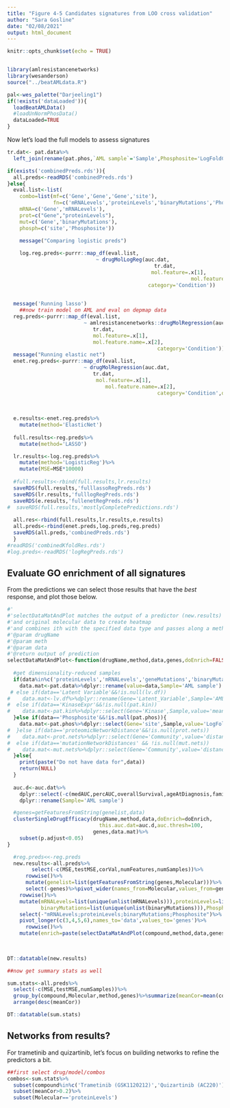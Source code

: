 ```yaml
---
title: "Figure 4-5 Candidates signatures from LOO cross validation"
author: "Sara Gosline"
date: "02/08/2021"
output: html_document
---
```


```r
knitr::opts_chunk$set(echo = TRUE)


library(amlresistancenetworks)
library(wesanderson)
source("../beatAMLdata.R")

pal<-wes_palette("Darjeeling1")
if(!exists('dataLoaded')){
  loadBeatAMLData()
  #loadUnNormPhosData()
  dataLoaded=TRUE
}


```

Now let's load the full models to assess signatures

```r

tr.dat<- pat.data%>%
  left_join(rename(pat.phos,`AML sample`='Sample',Phosphosite='LogFoldChange'))

if(exists('combinedPreds.rds')){
  all.preds<-readRDS('combinedPreds.rds')
}else{
  eval.list<-list(
    combo=list(mf=c('Gene','Gene','Gene','site'),
               fn=c('mRNALevels','proteinLevels','binaryMutations','Phosphosite')),
    mRNA=c('Gene','mRNALevels'),
    prot=c("Gene","proteinLevels"),
    mut=c('Gene','binaryMutations'),
    phosph=c('site','Phosphosite'))

    message("Comparing logistic preds")
  
    log.reg.preds<-purrr::map_df(eval.list,
                             ~ drugMolLogReg(auc.dat,
                                                tr.dat,
                                               mol.feature=.x[1],
                                                            mol.feature.name=.x[2],
                                              category='Condition'))

      
  message('Running lasso')
    ##now train model on AML and eval on depmap data
  reg.preds<-purrr::map_df(eval.list,
                         ~ amlresistancenetworks::drugMolRegression(auc.dat,
                            tr.dat,
                            mol.feature=.x[1],
                            mol.feature.name=.x[2],                                                   
                                                 category='Condition'))
  message("Running elastic net")
  enet.reg.preds<-purrr::map_df(eval.list,
                         ~ drugMolRegression(auc.dat,
                            tr.dat,
                             mol.feature=.x[1],
                                mol.feature.name=.x[2],
                                                 category='Condition',doEnet=TRUE))
  
  
  
  e.results<-enet.reg.preds%>%
    mutate(method='ElasticNet')
 
  full.results<-reg.preds%>%
    mutate(method='LASSO')

  lr.results<-log.reg.preds%>%
    mutate(method='LogisticReg')%>%
    mutate(MSE=MSE*10000)
  
  #full.results<-rbind(full.results,lr.results)
  saveRDS(full.results,'fulllassoRegPreds.rds')
  saveRDS(lr.results,'fulllogRegPreds.rds')
  saveRDS(e.results,'fullenetRegPreds.rds')
#  saveRDS(full.results,'mostlyCompletePredictions.rds')
  
  all.res<-rbind(full.results,lr.results,e.results)
  all.preds<-rbind(enet.preds,log.preds,reg.preds)
  saveRDS(all.preds,'combinedPreds.rds')
  }
#readRDS('combinedKfoldRes.rds')
#log.preds<-readRDS('logRegPreds.rds')

```

## Evaluate GO enrichment of all signatures

From the predictions we can select those results that have the _best_ response, and plot those below. 

```r


#'
#'selectDataMatAndPlot matches the output of a predictor (new.results) to the AUC data
#'and original molecular data to create heatmap
#'and combines ith with the specified data type and passes along a method to be used
#'@param drugName
#'@param meth
#'@param data
#'@return output of prediction
selectDataMatAndPlot<-function(drugName,method,data,genes,doEnrich=FALSE){
 
  #get dimensionality-reduced samples
  if(data%in%c('proteinLevels','mRNALevels','geneMutations','binaryMutations') &&!is.null(pat.data)){
    data.mat<-pat.data%>%dplyr::rename(value=data,Sample='AML sample')
 # else if(data=='Latent Variable'&&!is.null(lv.df))
#    data.mat<-lv.df%>%dplyr::rename(Gene='Latent_Variable',Sample='AML_sample',value='Loading')
#  else if(data=='KinaseExpr'&&!is.null(pat.kin))
#    data.mat<-pat.kin%>%dplyr::select(Gene='Kinase',Sample,value='meanLFC')
  }else if(data=='Phosphosite'&&!is.null(pat.phos)){
    data.mat<-pat.phos%>%dplyr::select(Gene='site',Sample,value='LogFoldChange')
#  }else if(data=='proteomicNetworkDistance'&&!is.null(prot.nets))
#    data.mat<-prot.nets%>%dplyr::select(Gene='Community',value='distance',Sample=`AML sample`)
#  else if(data=='mutationNetworkDistances' && !is.null(mut.nets))
#    data.mat<-mut.nets%>%dplyr::select(Gene='Community',value='distance',Sample=`AML sample`)
  }else{
    print(paste("Do not have data for",data))
    return(NULL)
  }
  
  auc.d<-auc.dat%>%
    dplyr::select(-c(medAUC,percAUC,overallSurvival,ageAtDiagnosis,family))%>%
    dplyr::rename(Sample='AML sample')

  #genes=getFeaturesFromString(genelist,data)
  clusterSingleDrugEfficacy(drugName,method,data,doEnrich=doEnrich,
                              this.auc.dat=auc.d,auc.thresh=100,
                            genes,data.mat)%>%
    subset(p.adjust<0.05)  
}

  #reg.preds<<-reg.preds
  new.results<-all.preds%>%
        select(-c(MSE,testMSE,corVal,numFeatures,numSamples))%>%
      rowwise()%>%
      mutate(genelist=list(getFeaturesFromString(genes,Molecular)))%>%
      select(-genes)%>%pivot_wider(names_from=Molecular,values_from=genelist)%>%
    rowwise()%>%
    mutate(mRNALevels=list(unique(unlist(mRNALevels))),proteinLevels=list(unique(unlist(proteinLevels))),
           binaryMutations=list(unique(unlist(binaryMutations))),Phosphosite=list(unique(unlist(Phosphosite))))%>%
    select(-"mRNALevels;proteinLevels;binaryMutations;Phosphosite")%>%
    pivot_longer(c(3,4,5,6),names_to='data',values_to='genes')%>%
      rowwise()%>%
    mutate(enrich=paste(selectDataMatAndPlot(compound,method,data,genes,doEnrich=TRUE)$Description,collapse=','))
  

  
DT::datatable(new.results)

##now get summary stats as well

sum.stats<-all.preds%>%
  select(-c(MSE,testMSE,numSamples))%>%
  group_by(compound,Molecular,method,genes)%>%summarize(meanCor=mean(corVal))%>%
  arrange(desc(meanCor))

DT::datatable(sum.stats)
```

## Networks from results?

For trametinib and quizartinib, let's focus on building networks to refine the predictors a bit.

```r

##first select drug/model/combos
combos<-sum.stats%>%
  subset(compound%in%c('Trametinib (GSK1120212)','Quizartinib (AC220)'))%>%
  subset(meanCor>0.2)%>%
  subset(Molecular=='proteinLevels')

```


